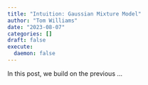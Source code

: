 ```yaml
---
title: "Intuition: Gaussian Mixture Model"
author: "Tom Williams"
date: "2023-08-07"
categories: []
draft: false
execute:
  daemon: false
---
```


In this post, we build on the previous ... 
